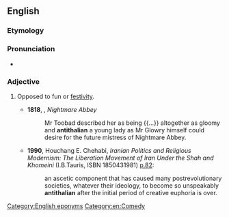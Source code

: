 ==English==

===Etymology===
{{prefix|anti|thalian|lang=en}}

===Pronunciation===
* {{IPA|/æn.tɪˈθeɪ.li.ən/|lang=en}}

===Adjective===
{{en-adj}}

# {{lb|en|formal}} Opposed to fun or [[festivity]].
#* '''1818''', {{w|Thomas Love Peacock}}, ''Nightmare Abbey''
#*: Mr Toobad described her as being {{...}} altogether as gloomy and '''antithalian''' a young lady as Mr Glowry himself could desire for the future mistress of Nightmare Abbey.
#* '''1990''', Houchang E. Chehabi, ''Iranian Politics and Religious Modernism: The Liberation Movement of Iran Under the Shah and Khomeini'' (I.B.Tauris, ISBN 1850431981) [https://books.google.ie/books?id=JJEIQbUnGyYC&pg=PA82 p.82]:
#*: an ascetic component that has caused many postrevolutionary societies, whatever their ideology, to become so unspeakably '''antithalian''' after the initial period of creative euphoria is over.

[[Category:English eponyms]]
[[Category:en:Comedy]]
